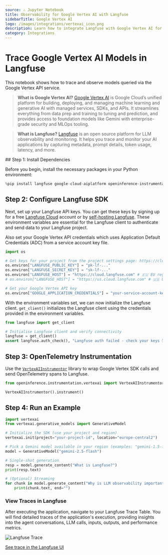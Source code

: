 ```yaml
---
source: ⚠️ Jupyter Notebook
title: Observability for Google Vertex AI with Langfuse
sidebarTitle: Google Vertex AI
logo: /images/integrations/vertexai_icon.png
description: Learn how to integrate Langfuse with Google Vertex AI for comprehensive tracing and debugging of your AI conversations.
category: Integrations
---
```


# Trace Google Vertex AI Models in Langfuse

This notebook shows how to trace and observe models queried via the Google Vertex API service. 

> **What is Google Vertex AI?**  [Google Vertex AI](https://cloud.google.com/vertex-ai?hl=en) is Google Cloud’s unified platform for building, deploying, and managing machine learning and generative AI with managed services, SDKs, and APIs. It streamlines everything from data prep and training to tuning and prediction, and provides access to foundation models like Gemini with enterprise-grade security and MLOps tooling.

> **What is Langfuse?** [Langfuse](https://langfuse.com) is an open source platform for LLM observability and monitoring. It helps you trace and monitor your AI applications by capturing metadata, prompt details, token usage, latency, and more.


<Steps>
## Step 1: Install Dependencies

Before you begin, install the necessary packages in your Python environment:



```python
%pip install langfuse google-cloud-aiplatform openinference-instrumentation-vertexai
```

## Step 2: Configure Langfuse SDK

Next, set up your Langfuse API keys. You can get these keys by signing up for a free [Langfuse Cloud](https://cloud.langfuse.com/) account or by [self-hosting Langfuse](https://langfuse.com/self-hosting). These environment variables are essential for the Langfuse client to authenticate and send data to your Langfuse project.

Also set your Google Vertex API credentials which uses Application Default Credentials (ADC) from a service account key file.


```python
import os

# Get keys for your project from the project settings page: https://cloud.langfuse.com
os.environ["LANGFUSE_PUBLIC_KEY"] = "pk-lf-..." 
os.environ["LANGFUSE_SECRET_KEY"] = "sk-lf-..." 
os.environ["LANGFUSE_HOST"] = "https://cloud.langfuse.com" # 🇪🇺 EU region
# os.environ["LANGFUSE_HOST"] = "https://us.cloud.langfuse.com" # 🇺🇸 US region

# Get your Google Vertex API key
os.environ["GOOGLE_APPLICATION_CREDENTIALS"] = "your-service-account-key.json"
```

With the environment variables set, we can now initialize the Langfuse client. `get_client()` initializes the Langfuse client using the credentials provided in the environment variables.


```python
from langfuse import get_client

# Initialise Langfuse client and verify connectivity
langfuse = get_client()
assert langfuse.auth_check(), "Langfuse auth failed - check your keys ✋"
```

## Step 3: OpenTelemetry Instrumentation

Use the [`VertexAIInstrumentor`](https://github.com/Arize-ai/openinference/tree/main/python/instrumentation/openinference-instrumentation-vertexai) library to wrap Google Vertex SDK calls and send OpenTelemetry spans to Langfuse.


```python
from openinference.instrumentation.vertexai import VertexAIInstrumentor

VertexAIInstrumentor().instrument()
```

## Step 4: Run an Example


```python
import vertexai
from vertexai.generative_models import GenerativeModel

# Initialize the SDK (use your project and region)
vertexai.init(project="your-project-id", location="europe-central2")

# Pick a Gemini model available in your region (examples: "gemini-1.5-flash", "gemini-1.5-pro", "gemini-2.5-flash")
model = GenerativeModel("gemini-2.5-flash")

# Single-shot generation
resp = model.generate_content("What is Langfuse?")
print(resp.text)

# (Optional) Streaming
for chunk in model.generate_content("Why is LLM observability important?", stream=True):
    print(chunk.text, end="")
```

### View Traces in Langfuse

After executing the application, navigate to your Langfuse Trace Table. You will find detailed traces of the application's execution, providing insights into the agent conversations, LLM calls, inputs, outputs, and performance metrics. 

![Langfuse Trace](https://langfuse.com/images/cookbook/integration_vertexai/vertexai-trace.png)

[See trace in the Langfuse UI](https://cloud.langfuse.com/project/cloramnkj0002jz088vzn1ja4/traces/0298935e31d66d7de9487cac935d7d99)
</Steps>


<LearnMore />
